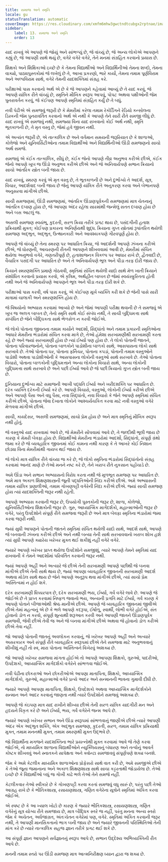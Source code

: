 ```yaml
---
title: સમાજ અને સ્મૃતિ
locale: gu
statusTranslation: automatic
coverImage: https://res.cloudinary.com/xmfm6mhw3gwctndtcubgx2rptnae/image/upload/v1740337243/small_cover_educacion_fundamental_a051170f1c.webp
sidebar:
    label: 13. સમાજ અને સ્મૃતિ
    order: 13
---
```

યાદ રાખવું એ આપણે જે જોયું અને સાંભળ્યું છે, જે વાંચ્યું છે, જે અન્ય લોકોએ આપણને કહ્યું છે, જે આપણી સાથે થયું છે, વગેરે વગેરે વગેરે, તેને મનમાં સંગ્રહિત કરવાનો પ્રયાસ છે.

શિક્ષકો અને શિક્ષિકાઓ ઇચ્છે છે કે તેમના વિદ્યાર્થીઓ અને વિદ્યાર્થિનીઓ તેમના શબ્દો, તેમના વાક્યો, પાઠ્યપુસ્તકોમાં જે લખેલું છે તે, આખા પ્રકરણો, ભારે કાર્યો, તેમના તમામ પૂર્ણવિરામ અને અલ્પવિરામ સાથે, વગેરે તેમની યાદશક્તિમાં સંગ્રહ કરે.

પરીક્ષાઓ પાસ કરવાનો અર્થ એ છે કે જે આપણને કહેવામાં આવ્યું છે તે યાદ કરવું, જે આપણે યાંત્રિક રીતે વાંચ્યું છે, સ્મૃતિને મૌખિક સ્વરૂપ આપવું, પોપટ અથવા પક્ષીઓની જેમ પુનરાવર્તન કરવું, જે કંઈપણ આપણે સ્મૃતિમાં સંગ્રહિત કર્યું છે તે બધું.

નવી પેઢીએ એ સમજવું જરૂરી છે કે મેમરીમાં કરેલા તમામ રેકોર્ડિંગને રેડિયો કન્સોલના ડિસ્કની જેમ પુનરાવર્તિત કરવાનો અર્થ એ નથી કે આપણે તેને સારી રીતે સમજી લીધું છે. યાદ રાખવું એ સમજવું નથી, સમજ્યા વિના યાદ રાખવાનો કોઈ અર્થ નથી, સ્મૃતિ ભૂતકાળની છે, તે મૃત વસ્તુ છે, જેમાં હવે જીવન નથી.

એ અત્યંત જરૂરી છે, એ તાત્કાલિક છે અને વર્તમાન સમયની જરૂરિયાત છે કે શાળાઓ, કોલેજો અને યુનિવર્સિટીઓના તમામ વિદ્યાર્થીઓ અને વિદ્યાર્થિનીઓ ઊંડી સમજણનો સાચો અર્થ સમજે.

સમજવું એ કંઈક તાત્કાલિક, સીધું છે, કંઈક જેનો આપણે તીવ્ર અનુભવ કરીએ છીએ, કંઈક જેનો આપણે ખૂબ જ ઊંડો અનુભવ કરીએ છીએ અને જે અનિવાર્યપણે સભાન ક્રિયાનો સાચો આંતરિક સ્ત્રોત બની જાય છે.

યાદ રાખવું, સ્મરણ કરવું એ મૃત વસ્તુ છે, તે ભૂતકાળની છે અને દુર્ભાગ્યે તે આદર્શ, સૂત્ર, વિચાર, આદર્શવાદ બની જાય છે જેનું આપણે યાંત્રિક રીતે અનુકરણ કરવા અને બેભાનપણે અનુસરવા માંગીએ છીએ.

સાચી સમજણમાં, ઊંડી સમજણમાં, આંતરિક ઊંડાણપૂર્વકની સમજણમાં માત્ર ચેતનાનું આંતરિક દબાણ હોય છે, જે આપણા અંદર રહેલા સારમાંથી જન્મેલું સતત દબાણ હોય છે અને બસ આટલું જ.

અસલી સમજણ સ્વયંભૂ, કુદરતી, સરળ ક્રિયા તરીકે પ્રગટ થાય છે, પસંદગીની હતાશ પ્રક્રિયાથી મુક્ત; કોઈપણ પ્રકારના અનિર્ણયથી શુદ્ધ. ક્રિયાના ગુપ્ત સ્ત્રોતમાં રૂપાંતરિત થયેલી સમજણ અદ્ભુત, અદ્ભુત, ઉત્થાનકારી અને આવશ્યકપણે ગૌરવપૂર્ણ હોય છે.

આપણે જે વાંચ્યું છે તેના સ્મરણ પર આધારિત ક્રિયા, જે આદર્શની આપણે ઝંખના કરીએ છીએ, જે ધોરણની, આચરણની રીતની આપણને શીખવવામાં આવી છે, મેમરીમાં સંચિત થયેલા અનુભવો વગેરે, ગણતરીપૂર્ણ છે, હતાશાજનક વિકલ્પ પર આધાર રાખે છે, દ્વૈતવાદી છે, વૈચારિક પસંદગી પર આધારિત છે અને તે અનિવાર્યપણે ભૂલ અને પીડા તરફ દોરી જાય છે.

ક્રિયાને સ્મરણશક્તિ પ્રમાણે ગોઠવવી, સ્મૃતિમાં સંચિત થયેલી યાદો સાથે મેળ ખાતી ક્રિયાને સંશોધિત કરવાનો પ્રયાસ કરવો, એ કૃત્રિમ, અર્થહીન બાબત છે જેમાં સ્વયંસ્ફુરિતતા હોતી નથી અને જે અનિવાર્યપણે આપણને ભૂલ અને પીડા તરફ દોરી શકે છે.

પરીક્ષાઓ પાસ કરવી, વર્ષ પાસ કરવું, એ કોઈપણ મૂર્ખ વ્યક્તિ કરી શકે છે જેની પાસે સારી માત્રામાં ચાલાકી અને સ્મરણશક્તિ હોય છે.

જે વિષયોનો અભ્યાસ કરવામાં આવ્યો છે અને જેમાં આપણી પરીક્ષા થવાની છે તે સમજવું એ ખૂબ જ અલગ બાબત છે, તેનો સ્મૃતિ સાથે કોઈ સંબંધ નથી, તે સાચી બુદ્ધિમત્તા સાથે સંબંધિત છે જેને બૌદ્ધિકતા સાથે ભેળસેળ ન કરવી જોઈએ.

જે લોકો પોતાના જીવનના તમામ કાર્યોને આદર્શો, સિદ્ધાંતો અને તમામ પ્રકારની સ્મૃતિઓના આધારે મેમરીના ભંડારોમાં સંચિત કરવા માગે છે, તેઓ હંમેશા સરખામણીથી સરખામણી કરતા રહે છે અને જ્યાં સરખામણી હોય છે ત્યાં ઈર્ષ્યા પણ હોય છે. તે લોકો પોતાની જાતને, પોતાના પરિવારજનોને, પોતાના બાળકોને પાડોશીના બાળકો સાથે, આસપાસના લોકો સાથે સરખાવે છે. તેઓ પોતાના ઘર, પોતાના ફર્નિચર, પોતાના કપડાં, પોતાની તમામ વસ્તુઓને પાડોશી અથવા પાડોશીઓની કે આસપાસના લોકોની વસ્તુઓ સાથે સરખાવે છે. તેઓ પોતાના વિચારો, પોતાના બાળકોની બુદ્ધિમત્તાને અન્ય લોકોના વિચારો સાથે, અન્ય લોકોની બુદ્ધિમત્તા સાથે સરખાવે છે અને પછી ઈર્ષ્યા આવે છે જે પછી ક્રિયાનો ગુપ્ત સ્ત્રોત બની જાય છે.

દુનિયાના દુર્ભાગ્ય માટે સમાજની આખી પદ્ધતિ ઈર્ષ્યા અને ખરીદશક્તિ પર આધારિત છે. દરેક વ્યક્તિ દરેકની ઈર્ષ્યા કરે છે. આપણે વિચારો, વસ્તુઓ, લોકોની ઈર્ષ્યા કરીએ છીએ અને આપણે પૈસા અને વધુ પૈસા, નવા સિદ્ધાંતો, નવા વિચારો કે જેને આપણે સ્મૃતિમાં સંચિત કરીએ છીએ, પોતાના જેવા દેખાતા લોકોને આશ્ચર્યચકિત કરવા માટે નવી વસ્તુઓ વગેરે મેળવવા માંગીએ છીએ.

સાચી, કાયદેસર, અસલી સમજણમાં, સાચો પ્રેમ હોય છે અને માત્ર સ્મૃતિનું મૌખિક સ્વરૂપ નથી હોતું.

જે વસ્તુઓ યાદ રાખવામાં આવે છે, જે મેમરીને સોંપવામાં આવે છે, તે જલ્દીથી ભૂલી જાય છે કારણ કે મેમરી બેવફા હોય છે. વિદ્યાર્થીઓ મેમરીના ભંડારોમાં આદર્શો, સિદ્ધાંતો, સંપૂર્ણ ગ્રંથો જમા કરે છે જે વ્યવહારિક જીવનમાં કોઈ કામના નથી કારણ કે તે આખરે કોઈ નિશાન છોડ્યા વિના મેમરીમાંથી ગાયબ થઈ જાય છે.

જે લોકો માત્ર યાંત્રિક રીતે વાંચ્યા જ કરે છે, જે લોકો સ્મૃતિના ભંડારોમાં સિદ્ધાંતોનો સંગ્રહ કરવામાં આનંદ માણે છે તેઓ મનને નષ્ટ કરે છે, તેને ખરાબ રીતે નુકસાન પહોંચાડે છે.

અમે ઊંડા અને સભાન અભ્યાસનો વિરોધ કરતા નથી જે મૂળભૂત સમજણ પર આધારિત છે. અમે માત્ર અકાળ શિક્ષણશાસ્ત્રની જૂની પદ્ધતિઓની નિંદા કરીએ છીએ. અમે અભ્યાસની તમામ યાંત્રિક પ્રણાલીઓ, તમામ ગોખણપટ્ટી વગેરેની નિંદા કરીએ છીએ. જ્યાં સાચી સમજણ હોય ત્યાં યાદશક્તિની જરૂર નથી રહેતી.

આપણે અભ્યાસ કરવાની જરૂર છે, ઉપયોગી પુસ્તકોની જરૂર છે, શાળા, કોલેજો, યુનિવર્સિટીઓના શિક્ષકોની જરૂર છે. ગુરુ, આધ્યાત્મિક માર્ગદર્શકો, મહાત્માઓની જરૂર છે વગેરે, પરંતુ ઉપદેશોને સંપૂર્ણ રીતે સમજવા જરૂરી છે અને માત્ર બેવફા સ્મૃતિના ભંડારોમાં જમા કરવા જરૂરી નથી.

જ્યાં સુધી આપણને પોતાની જાતને સ્મૃતિમાં સંચિત થયેલી યાદો સાથે, આદર્શ સાથે, આપણે જે બનવાની ઝંખના કરીએ છીએ અને નથી બન્યા તેની સાથે સરખાવવાનો ખરાબ શોખ હશે ત્યાં સુધી આપણે ક્યારેય ખરેખર મુક્ત થઈ શકીશું નહીં વગેરે વગેરે.

જ્યારે આપણે ખરેખર પ્રાપ્ત થયેલા ઉપદેશોને સમજીશું, ત્યારે આપણે તેમને સ્મૃતિમાં યાદ રાખવાની કે તેમને આદર્શોમાં પરિવર્તિત કરવાની જરૂર નથી.

જ્યાં આપણે અહીં અને અત્યારે જે છીએ તેની સરખામણી આપણે પછીથી જે બનવા માંગીએ છીએ તેની સાથે થાય છે, જ્યાં આપણા વ્યવહારિક જીવનની સરખામણી આદર્શ અથવા મોડેલ સાથે થાય છે જેને આપણે અનુરૂપ થવા માંગીએ છીએ, ત્યાં સાચો પ્રેમ અસ્તિત્વમાં ન હોઈ શકે.

દરેક સરખામણી ધિક્કારપાત્ર છે, દરેક સરખામણી ભય, ઈર્ષ્યા, ગર્વ વગેરે લાવે છે. આપણે જે જોઈએ છે તે પ્રાપ્ત કરવામાં નિષ્ફળ જવાનો ભય, અન્યની પ્રગતિ માટે ઈર્ષ્યા, ગર્વ કારણ કે આપણે પોતાને બીજાઓથી શ્રેષ્ઠ માનીએ છીએ. આપણે જે વ્યવહારિક જીવનમાં જીવીએ છીએ તેમાં મહત્વનું એ છે કે ભલે આપણે કદરૂપા, ઈર્ષાળુ, સ્વાર્થી, લોભી વગેરે હોઈએ, સંત હોવાનો ડોળ ન કરવો, સંપૂર્ણ શૂન્યથી શરૂઆત કરવી અને આપણી જાતને ઊંડાણપૂર્વક સમજવી, જેવી છીએ તેવી જ અને જે બનવા માંગીએ છીએ અથવા જે હોવાનો ડોળ કરીએ છીએ તેવા નહીં.

જો આપણે પોતાની જાતનું અવલોકન કરવાનું, જે ખરેખર આપણે અહીં અને અત્યારે અસરકારક અને સંપૂર્ણ રીતે વ્યવહારિક સ્વરૂપમાં છીએ તેને સમજવા માટે અનુભવવાનું શીખીશું નહીં તો સ્વ, મારા પોતાના અસ્તિત્વને વિખેરવું અશક્ય છે.

જો આપણે ખરેખર સમજવા માંગતા હોઈએ તો આપણે આપણા શિક્ષકો, ગુરુઓ, પાદરીઓ, ઉપદેશકો, આધ્યાત્મિક માર્ગદર્શકો વગેરેને સાંભળવા જોઈએ.

નવી પેઢીના છોકરાઓ અને છોકરીઓએ આપણા માતાપિતા, શિક્ષકો, આધ્યાત્મિક માર્ગદર્શકો, ગુરુઓ, મહાત્માઓ વગેરે પ્રત્યે આદર અને સન્માનની ભાવના ગુમાવી દીધી છે.

જ્યારે આપણે આપણા માતાપિતા, શિક્ષકો, ઉપદેશકો અથવા આધ્યાત્મિક માર્ગદર્શકોને સન્માન અને આદર કરવાનું જાણતા નથી ત્યારે ઉપદેશોને સમજવું અશક્ય છે.

આપણે જે કંઇપણ માત્ર યાદ રાખીને શીખ્યા છીએ તેની સરળ યાંત્રિક યાદગીરી મન અને હૃદયને વિકૃત કરે છે અને ઈર્ષ્યા, ભય, ગર્વ વગેરેને જન્મ આપે છે.

જ્યારે આપણે ખરેખર સભાન અને ઊંડા સ્વરૂપમાં સાંભળવાનું જાણીએ છીએ ત્યારે આપણી અંદર એક અદ્ભુત શક્તિ, એક અદ્ભુત સમજણ, કુદરતી, સરળ, તમામ યાંત્રિક પ્રક્રિયાથી મુક્ત, તમામ મનનથી મુક્ત, તમામ સ્મરણથી મુક્ત ઉદ્ભવે છે.

જો વિદ્યાર્થીના મગજને યાદશક્તિના ભારે પ્રયત્નોથી મુક્ત કરવામાં આવે જે તેણે કરવા જોઈએ, તો માધ્યમિક શાળાના વિદ્યાર્થીઓને ન્યુક્લિયસનું બંધારણ અને તત્વોનું આવર્ત કોષ્ટક શીખવવું અને સ્નાતકને સાપેક્ષતા અને ક્વોન્ટા સમજાવવું સંપૂર્ણપણે શક્ય બનશે.

જેમ કે અમે કેટલીક માધ્યમિક શાળાઓના પ્રોફેસરો સાથે વાત કરી છે, અમે સમજીએ છીએ કે તેઓ જૂના જમાનાના અને અકાળ શિક્ષણશાસ્ત્ર સાથે સાચા કટ્ટરતાથી જોડાયેલા છે. તેઓ ઇચ્છે છે કે વિદ્યાર્થીઓ બધું જ ગોખી કાઢે ભલે તેઓ તેને સમજે નહીં.

કેટલીકવાર તેઓ સ્વીકારે છે કે ગોખણપટ્ટી કરવા કરતાં સમજવું વધુ સારું છે, પરંતુ પછી તેઓ આગ્રહ રાખે છે કે ભૌતિકશાસ્ત્ર, રસાયણશાસ્ત્ર, ગણિત વગેરેના સૂત્રોને સ્મૃતિમાં અંકિત કરવા જોઈએ.

એ સ્પષ્ટ છે કે આ ખ્યાલ ખોટો છે કારણ કે જ્યારે ભૌતિકશાસ્ત્ર, રસાયણશાસ્ત્ર, ગણિત વગેરેનું સૂત્ર યોગ્ય રીતે સમજાય છે, માત્ર બૌદ્ધિક સ્તરે જ નહીં, પરંતુ મનના અન્ય સ્તરો જેમ કે અચેતન, અર્ધજાગ્રત, અંતઃચેતન વગેરેમાં પણ, વગેરે. સ્મૃતિમાં અંકિત કરવાની જરૂર નથી, તે આપણી માનસિકતાનો ભાગ બની જાય છે અને જ્યારે જીવનની પરિસ્થિતિઓ તેની માંગ કરે છે ત્યારે તાત્કાલિક સહજ જ્ઞાન તરીકે પ્રગટ થઈ શકે છે.

આ સંપૂર્ણ જ્ઞાન આપણને સર્વજ્ઞાનનું સ્વરૂપ આપે છે, સભાન ઉદ્દેશ્ય અભિવ્યક્તિની રીત આપે છે.

મનની તમામ સ્તરો પર ઊંડી સમજણ માત્ર આત્મનિરીક્ષણ ધ્યાન દ્વારા જ શક્ય છે.
